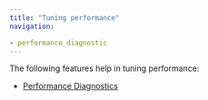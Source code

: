 ```yaml
---
title: "Tuning performance"
navigation:

- performance_diagnostic
---
```


The following features help in tuning performance:

-   [Performance Diagnostics](performance_diagnostic)